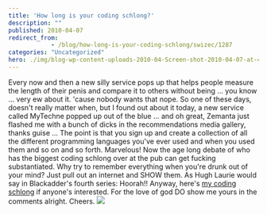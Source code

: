 ```yaml
---
title: 'How long is your coding schlong?'
description: ""
published: 2010-04-07
redirect_from: 
            - /blog/how-long-is-your-coding-schlong/swizec/1287
categories: "Uncategorized"
hero: ./img/blog-wp-content-uploads-2010-04-Screen-shot-2010-04-07-at-4.21.12-PM.png
---
```


Every now and then a new silly service pops up that helps people measure the length of their penis and compare it to others without being ... you know ... very ew about it. 'cause nobody wants that nope. So one of these days, doesn't really matter when, but I found out about it today, a new service called MyTechne popped up out of the blue ... and oh great, Zemanta just flashed me with a bunch of dicks in the recommendations media gallery, thanks guise ... The point is that you sign up and create a collection of all the different programming languages you've ever used and when you used them and so on and so forth. Marvelous! Now the age long debate of who has the biggest coding schlong over at the pub can get fucking substantiated. Why try to remember everything when you're drunk out of your mind? Just pull out an internet and SHOW them. As Hugh Laurie would say in Blackadder's fourth series: Hoorah!! Anyway, here's [my coding schlong](http://mytechne.com/user/Swizec/) if anyone's interested. For the love of god DO show me yours in the comments alright. Cheers. [![](./img/12-PMpngch80g3.png)](./img/blog-wp-content-uploads-2010-04-Screen-shot-2010-04-07-at-4.21.12-PM.png)

